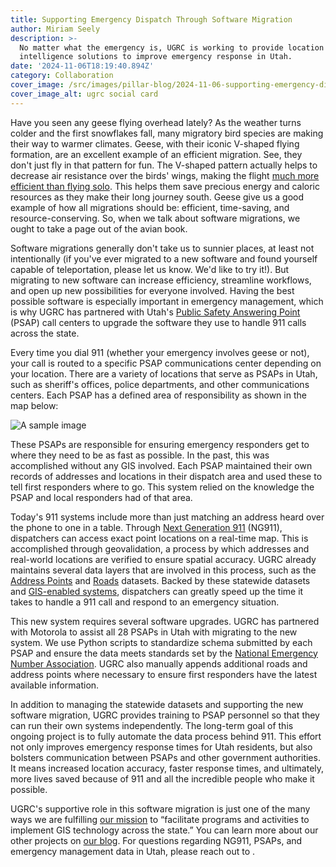 ```yaml
---
title: Supporting Emergency Dispatch Through Software Migration
author: Miriam Seely
description: >-
  No matter what the emergency is, UGRC is working to provide location
  intelligence solutions to improve emergency response in Utah.
date: '2024-11-06T18:19:40.894Z'
category: Collaboration
cover_image: /src/images/pillar-blog/2024-11-06-supporting-emergency-dispatch-through-software-migration/psapscover.png
cover_image_alt: ugrc social card
---
```





Have you seen any geese flying overhead lately? As the weather turns colder and the first snowflakes fall, many migratory bird species are making their way to warmer climates. Geese, with their iconic V-shaped flying formation, are an excellent example of an efficient migration. See, they don't just fly in that pattern for fun. The V-shaped pattern actually helps to decrease air resistance over the birds' wings, making the flight [much more efficient than flying solo](https://arc.aiaa.org/doi/abs/10.2514/6.2019-4152). This helps them save precious energy and caloric resources as they make their long journey south. Geese give us a good example of how all migrations should be: efficient, time-saving, and resource-conserving. So, when we talk about software migrations, we ought to take a page out of the avian book.

Software migrations generally don't take us to sunnier places, at least not intentionally (if you've ever migrated to a new software and found yourself capable of teleportation, please let us know. We'd like to try it!). But migrating to new software can increase efficiency, streamline workflows, and open up new possibilities for everyone involved. Having the best possible software is especially important in emergency management, which is why UGRC has partnered with Utah's [Public Safety Answering Point](https://www.uca911.org/911-division) (PSAP) call centers to upgrade the software they use to handle 911 calls across the state. 

Every time you dial 911 (whether your emergency involves geese or not), your call is routed to a specific PSAP communications center depending on your location. There are a variety of locations that serve as PSAPs in Utah, such as sheriff's offices, police departments, and other communications centers. Each PSAP has a defined area of responsibility as shown in the map below:

<Image src={myImage} loading="eager" alt="A sample image" />

These PSAPs are responsible for ensuring emergency responders get to where they need to be as fast as possible. In the past, this was accomplished without any GIS involved. Each PSAP maintained their own records of addresses and locations in their dispatch area and used these to tell first responders where to go. This system relied on the knowledge the PSAP and local responders had of that area.

Today's 911 systems include more than just matching an address heard over the phone to one in a table. Through [Next Generation 911](https://www.911.gov/issues/ng911/) (NG911), dispatchers can access exact point locations on a real-time map. This is accomplished through geovalidation, a process by which addresses and real-world locations are verified to ensure spatial accuracy. UGRC already maintains several data layers that are involved in this process, such as the [Address Points](/products/sgid/location/address-points/) and [Roads](/products/sgid/transportation/road-centerlines/) datasets. Backed by these statewide datasets and [GIS-enabled systems](/solutions/#emergency-response), dispatchers can greatly speed up the time it takes to handle a 911 call and respond to an emergency situation.

This new system requires several software upgrades. UGRC has partnered with Motorola to assist all 28 PSAPs in Utah with migrating to the new system. We use Python scripts to standardize schema submitted by each PSAP and ensure the data meets standards set by the [National Emergency Number Association](https://www.nena.org/). UGRC also manually appends additional roads and address points where necessary to ensure first responders have the latest available information. 

In addition to managing the statewide datasets and supporting the new software migration, UGRC provides training to PSAP personnel so that they can run their own systems independently. The long-term goal of this ongoing project is to fully automate the data process behind 911. This effort not only improves emergency response times for Utah residents, but also bolsters communication between PSAPs and other government authorities. It means increased location accuracy, faster response times, and ultimately, more lives saved because of 911 and all the incredible people who make it possible.

UGRC's supportive role in this software migration is just one of the many ways we are fulfilling [our mission](/about/) to “facilitate programs and activities to implement GIS technology across the state.” You can learn more about our other projects on [our blog](/blog/). For questions regarding NG911, PSAPs, and emergency management data in Utah, please reach out to <Contacts inline subject={frontmatter.title} contactKey='psap' />.

